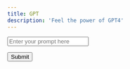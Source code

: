 ```yaml
---
title: GPT
description: 'Feel the power of GPT4'
---
```


<input
  type="text"
  placeholder="Enter your prompt here"
  className="dark"
/>

<input
  type="submit"
  value="Submit"
  className="dark"
/>

